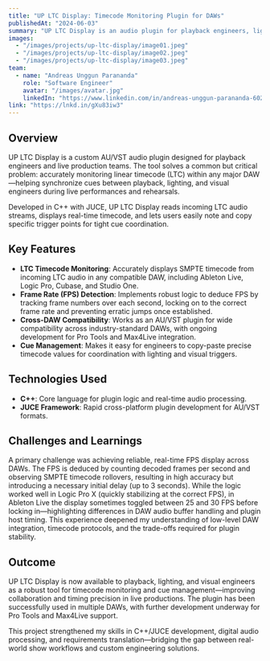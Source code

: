 ---
title: "UP LTC Display: Timecode Monitoring Plugin for DAWs"
publishedAt: "2024-06-03"
summary: "UP LTC Display is an audio plugin for playback engineers, lighting designers, and visual teams—enabling accurate timecode monitoring and synchronization in DAWs like Ableton Live and Logic Pro."
images:
  - "/images/projects/up-ltc-display/image01.jpeg"
  - "/images/projects/up-ltc-display/image02.jpeg"
  - "/images/projects/up-ltc-display/image03.jpeg"
team:
  - name: "Andreas Unggun Parananda"
    role: "Software Engineer"
    avatar: "/images/avatar.jpg"
    linkedIn: "https://www.linkedin.com/in/andreas-unggun-parananda-60279a13b/"
link: "https://lnkd.in/gXu83iw3"
---

## Overview

UP LTC Display is a custom AU/VST audio plugin designed for playback engineers and live production teams. The tool solves a common but critical problem: accurately monitoring linear timecode (LTC) within any major DAW—helping synchronize cues between playback, lighting, and visual engineers during live performances and rehearsals.

Developed in C++ with JUCE, UP LTC Display reads incoming LTC audio streams, displays real-time timecode, and lets users easily note and copy specific trigger points for tight cue coordination.

## Key Features

- **LTC Timecode Monitoring**: Accurately displays SMPTE timecode from incoming LTC audio in any compatible DAW, including Ableton Live, Logic Pro, Cubase, and Studio One.
- **Frame Rate (FPS) Detection**: Implements robust logic to deduce FPS by tracking frame numbers over each second, locking on to the correct frame rate and preventing erratic jumps once established.
- **Cross-DAW Compatibility**: Works as an AU/VST plugin for wide compatibility across industry-standard DAWs, with ongoing development for Pro Tools and Max4Live integration.
- **Cue Management**: Makes it easy for engineers to copy-paste precise timecode values for coordination with lighting and visual triggers.

## Technologies Used

- **C++**: Core language for plugin logic and real-time audio processing.
- **JUCE Framework**: Rapid cross-platform plugin development for AU/VST formats.

## Challenges and Learnings

A primary challenge was achieving reliable, real-time FPS display across DAWs. The FPS is deduced by counting decoded frames per second and observing SMPTE timecode rollovers, resulting in high accuracy but introducing a necessary initial delay (up to 3 seconds). While the logic worked well in Logic Pro X (quickly stabilizing at the correct FPS), in Ableton Live the display sometimes toggled between 25 and 30 FPS before locking in—highlighting differences in DAW audio buffer handling and plugin host timing. This experience deepened my understanding of low-level DAW integration, timecode protocols, and the trade-offs required for plugin stability.

## Outcome

UP LTC Display is now available to playback, lighting, and visual engineers as a robust tool for timecode monitoring and cue management—improving collaboration and timing precision in live productions. The plugin has been successfully used in multiple DAWs, with further development underway for Pro Tools and Max4Live support.

This project strengthened my skills in C++/JUCE development, digital audio processing, and requirements translation—bridging the gap between real-world show workflows and custom engineering solutions.
